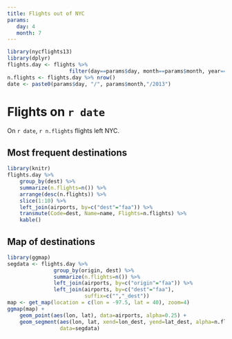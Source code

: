 ```yaml
---
title: Flights out of NYC
params:
   day: 4
   month: 7
---
```


```r
library(nycflights13)
library(dplyr)
flights.day <- flights %>%
                    filter(day==params$day, month==params$month, year==2013) 
n.flights <- flights.day %>% nrow()
date <- paste0(params$day, "/", params$month,"/2013")
```

# Flights on `r date`


On `r date`, `r n.flights` flights left NYC.

## Most frequent destinations

```r
library(knitr)
flights.day %>%
    group_by(dest) %>%
    summarize(n.flights=n()) %>%
    arrange(desc(n.flights)) %>%
    slice(1:10) %>%
    left_join(airports, by=c("dest"="faa")) %>%
    transmute(Code=dest, Name=name, Flights=n.flights) %>%
    kable()
```

## Map of destinations

```r
library(ggmap)
segdata <- flights.day %>%
               group_by(origin, dest) %>%
               summarize(n.flights=n()) %>%
               left_join(airports, by=c("origin"="faa")) %>% 
               left_join(airports, by=c("dest"="faa"),
                         suffix=c("","_dest"))
map <- get_map(location = c(lon = -97.5, lat = 40), zoom=4)
ggmap(map) +
    geom_point(aes(lon, lat), data=airports, alpha=0.25) +
    geom_segment(aes(lon, lat, xend=lon_dest, yend=lat_dest, alpha=n.flights),
                 data=segdata)
```
